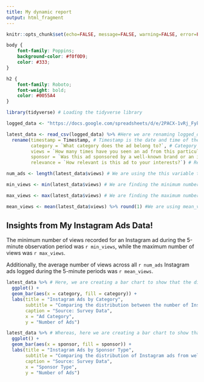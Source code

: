 ```yaml
---
title: My dynamic report
output: html_fragment
---
```


```r
knitr::opts_chunk$set(echo=FALSE, message=FALSE, warning=FALSE, error=FALSE)

```

```css

body {
    font-family: Poppins;
    background-color: #f0f0D9;
    color: #333;
}

h2 {
    font-family: Roboto;
    font-weight: bold;
    color: #0055A4
}
```

```r
library(tidyverse) # Loading the tidyverse library

logged_data <- "https://docs.google.com/spreadsheets/d/e/2PACX-1vRj_FykWQXQDQKpfHbQ1JUJVkplicx5hZpc9LiMdasbcXWafHxtT8oNwaUURpcQGFrE1M83SJxbpKPm/pub?output=csv"

latest_data <- read_csv(logged_data) %>% #Here we are renaming logged_data to latest_data
  rename(timestamp = Timestamp, # Timestamp is the date and time of the particular response was taken.
         category = `What category does the ad belong to?`, # Category helps us to sort out which category the ad is
         views = `How many times have you seen an ad from this particular business, brand or service during the 5-minute observation period?`, # # The number of times the ad had appeared during the 5-minute observation period
         sponsor = `Was this ad sponsored by a well-known brand or an independent seller?`, # Helps us to identify whether the ad was from a well-known brand or an independent seller
         relevance = `How relevant is this ad to your interests?`) # Relevance helps us to figure out if that ad matches with the user's interests

num_ads <- length(latest_data$views) # We are using the this variable to find the number of views of the ads

min_views <- min(latest_data$views) # We are finding the minimum number of ads in the 5mins period

max_views <- max(latest_data$views) # We are finding the maximum number of ads in the 5mins period

mean_views <- mean(latest_data$views) %>% round(1) #We are using mean_views to calculate the mean number of the views and we are also rounding it to one decimal place.

```


## Insights from My Instagram Ads Data!

The minimum number of views recorded for an Instagram ad during the 5-minute observation period was `r min_views`, while the maximum number of views was `r max_views`. 

Additionally, the average number of views across all `r num_ads` Instagram ads logged during the 5-minute periods was `r mean_views`.


```r
latest_data %>% # Here, we are creating a bar chart to show that the distribution of Instagram ads across different categories
  ggplot() +
  geom_bar(aes(x = category, fill = category)) + 
  labs(title = "Instagram Ads by Category",
       subtitle = "Comparing the distribution between the number of Instagram ads by the different categories",
       caption = "Source: Survey Data",
       x = "Ad Category",
       y = "Number of Ads")

latest_data %>% # Whereas, here we are creating a bar chart to show that the distribution of Instagram ads based on the sponsor types
  ggplot() +
  geom_bar(aes(x = sponsor, fill = sponsor)) + 
  labs(title = "Instagram Ads by Sponsor Type",
       subtitle = "Comparing the distribution of Instagram ads from well-known brands and independent sellers",
       caption = "Source: Survey Data",
       x = "Sponsor Type",
       y = "Number of Ads")
```

